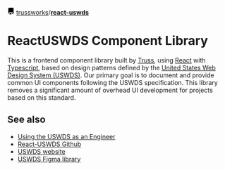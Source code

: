 
<Meta title="Welcome" />

<svg
  aria-hidden="true"
  height="16"
  viewBox="0 0 16 16"
  version="1.1"
  width="16"
  data-view-component="true">
  <path d="M2 2.5A2.5 2.5 0 014.5 0h8.75a.75.75 0 01.75.75v12.5a.75.75 0 01-.75.75h-2.5a.75.75 0 110-1.5h1.75v-2h-8a1 1 0 00-.714 1.7.75.75 0 01-1.072 1.05A2.495 2.495 0 012 11.5v-9zm10.5-1V9h-8c-.356 0-.694.074-1 .208V2.5a1 1 0 011-1h8zM5 12.25v3.25a.25.25 0 00.4.2l1.45-1.087a.25.25 0 01.3 0L8.6 15.7a.25.25 0 00.4-.2v-3.25a.25.25 0 00-.25-.25h-3.5a.25.25 0 00-.25.25z"></path>
</svg>
[trussworks](https://github.com/trussworks)/[**react-uswds**](https://github.com/trussworks/react-uswds)

# ReactUSWDS Component Library

This is a frontend component library built by [Truss](https://truss.works/), using [React](https://reactjs.org/) with [Typescript](https://www.typescriptlang.org/), based on design patterns defined by the [United States Web Design System (USWDS)](https://designsystem.digital.gov/). Our primary goal is to document and provide common UI components following the USWDS specification. This library removes a significant amount of overhead UI development for projects based on this standard.

## See also

- [Using the USWDS as an Engineer](https://truss.works/blog/uswds-for-engineers)
- [React-USWDS Github](https://github.com/trussworks/react-uswds)
- [USWDS website](https://designsystem.digital.gov/)
- [USWDS Figma library](https://www.figma.com/community/file/836611771720754351)
